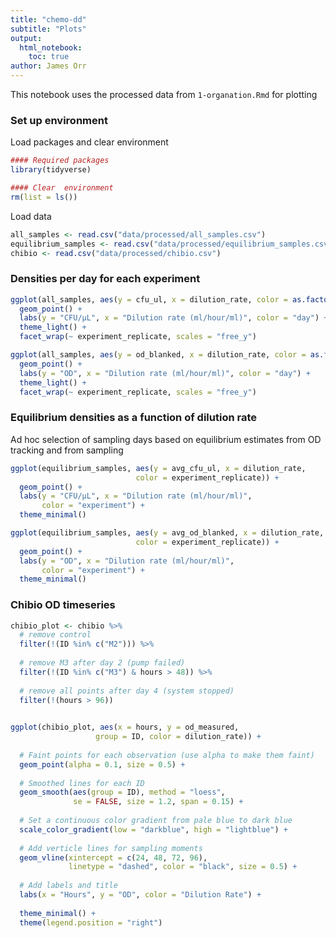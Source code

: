 ```yaml
---
title: "chemo-dd"
subtitle: "Plots"
output: 
  html_notebook:
    toc: true
author: James Orr
---
```


This notebook uses the processed data from `1-organation.Rmd` for plotting


### Set up environment 

Load packages and clear environment 

```r
#### Required packages
library(tidyverse)  

#### Clear  environment 
rm(list = ls())   
```

Load data

```r
all_samples <- read.csv("data/processed/all_samples.csv")
equilibrium_samples <- read.csv("data/processed/equilibrium_samples.csv")
chibio <- read.csv("data/processed/chibio.csv")
```

### Densities per day for each experiment

```r
ggplot(all_samples, aes(y = cfu_ul, x = dilution_rate, color = as.factor(day))) +
  geom_point() + 
  labs(y = "CFU/μL", x = "Dilution rate (ml/hour/ml)", color = "day") +
  theme_light() +
  facet_wrap(~ experiment_replicate, scales = "free_y")
```

```r
ggplot(all_samples, aes(y = od_blanked, x = dilution_rate, color = as.factor(day))) +
  geom_point() + 
  labs(y = "OD", x = "Dilution rate (ml/hour/ml)", color = "day") +
  theme_light() +
  facet_wrap(~ experiment_replicate, scales = "free_y")
```

### Equilibrium densities as a function of dilution rate

Ad hoc selection of sampling days based on equilibrium estimates from OD tracking and from sampling 

```r
ggplot(equilibrium_samples, aes(y = avg_cfu_ul, x = dilution_rate, 
                            color = experiment_replicate)) +
  geom_point() + 
  labs(y = "CFU/μL", x = "Dilution rate (ml/hour/ml)", 
       color = "experiment") +
  theme_minimal()
```

```r
ggplot(equilibrium_samples, aes(y = avg_od_blanked, x = dilution_rate, 
                            color = experiment_replicate)) +
  geom_point() + 
  labs(y = "OD", x = "Dilution rate (ml/hour/ml)", 
       color = "experiment") +
  theme_minimal()
```

### Chibio OD timeseries


```r
  
chibio_plot <- chibio %>%
  # remove control
  filter(!(ID %in% c("M2"))) %>%
  
  # remove M3 after day 2 (pump failed)
  filter(!(ID %in% c("M3") & hours > 48)) %>%
  
  # remove all points after day 4 (system stopped) 
  filter(!(hours > 96))
  

ggplot(chibio_plot, aes(x = hours, y = od_measured, 
                   group = ID, color = dilution_rate)) +
  
  # Faint points for each observation (use alpha to make them faint)
  geom_point(alpha = 0.1, size = 0.5) +
  
  # Smoothed lines for each ID
  geom_smooth(aes(group = ID), method = "loess", 
              se = FALSE, size = 1.2, span = 0.15) +
  
  # Set a continuous color gradient from pale blue to dark blue
  scale_color_gradient(low = "darkblue", high = "lightblue") +
  
  # Add verticle lines for sampling moments
  geom_vline(xintercept = c(24, 48, 72, 96),
             linetype = "dashed", color = "black", size = 0.5) +
  
  # Add labels and title
  labs(x = "Hours", y = "OD", color = "Dilution Rate") +
  
  theme_minimal() +
  theme(legend.position = "right")
```



